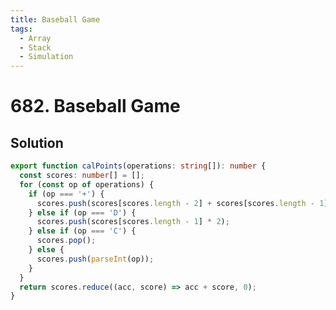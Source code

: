 ```yaml
---
title: Baseball Game
tags:
  - Array
  - Stack
  - Simulation
---
```


# 682. Baseball Game

<Badges>
  <LevelBadge level="easy" />
  <TopicBadge name="Array" slug="array" />
  <TopicBadge name="Stack" slug="stack" />
  <TopicBadge name="Simulation" slug="simulation" />
</Badges>

## Solution

```typescript filename="solution.ts" copy
export function calPoints(operations: string[]): number {
  const scores: number[] = [];
  for (const op of operations) {
    if (op === '+') {
      scores.push(scores[scores.length - 2] + scores[scores.length - 1]);
    } else if (op === 'D') {
      scores.push(scores[scores.length - 1] * 2);
    } else if (op === 'C') {
      scores.pop();
    } else {
      scores.push(parseInt(op));
    }
  }
  return scores.reduce((acc, score) => acc + score, 0);
}
```

<ProblemLink
  codingSite="leetcode"
  href="https://leetcode.com/problems/baseball-game"
  title="Baseball Game"
/>
